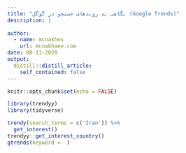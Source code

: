 ```yaml
---
title: "نگاهی به روندهای جستجو در گوگل (Google Trends)"
description: |
  
author:
  - name: mcnakhes
    url: mcnakhaee.com
date: 08-11-2020
output:
  distill::distill_article:
    self_contained: false
---
```


```r
knitr::opts_chunk$set(echo = FALSE)
```

```r
library(trendyy)
library(tidyverse)
```

```r
trendy(search_terms = c('Iran')) %>% 
  get_interest()
trendyy::get_interest_country()
gtrends(keyword =  )
```

